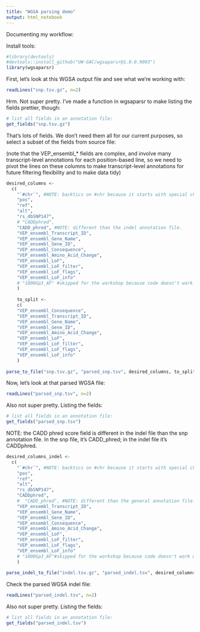 ```yaml
---
title: "WGSA parsing demo"
output: html_notebook
---
```


Documenting my workflow:

Install tools:
```r
#library(devtools)
#devtools::install_github("UW-GAC/wgsaparsr@1.0.0.9003")
library(wgsaparsr)
```

First, let's look at this WGSA output file and see what we're working with:
```r
readLines("snp.tsv.gz", n=2)
```

Hrm. Not super pretty. I've made a function in wgsaparsr to make listing the fields prettier, though:
```r
# list all fields in an annotation file: 
get_fields("snp.tsv.gz")
```

That's lots of fields. We don't need them all for our current purposes, so select a subset of the fields from source file:

(note that the VEP_ensembl_* fields are complex, and involve many transcript-level annotations for each position-based line, so we need to pivot the lines on these columns to make transcript-level annotations for future filtering flexibility and to make data tidy)
```r
desired_columns <- 
  c(
    "`#chr`", #NOTE: backtics on #chr because it starts with special character!
    "pos",
    "ref",
    "alt",
    "rs_dbSNP147",
    # "CADDphred",
    "CADD_phred", #NOTE: different than the indel annotation file.
    "VEP_ensembl_Transcript_ID",
    "VEP_ensembl_Gene_Name",
    "VEP_ensembl_Gene_ID",
    "VEP_ensembl_Consequence",
    "VEP_ensembl_Amino_Acid_Change",
    "VEP_ensembl_LoF",
    "VEP_ensembl_LoF_filter",
    "VEP_ensembl_LoF_flags",
    "VEP_ensembl_LoF_info"
    # "1000Gp3_AF" #skipped for the workshop because code doesn't work with this variable name
    )
    
    to_split <-
    c(
    "VEP_ensembl_Consequence",
    "VEP_ensembl_Transcript_ID",
    "VEP_ensembl_Gene_Name",
    "VEP_ensembl_Gene_ID",
    "VEP_ensembl_Amino_Acid_Change",
    "VEP_ensembl_LoF",
    "VEP_ensembl_LoF_filter",
    "VEP_ensembl_LoF_flags",
    "VEP_ensembl_LoF_info"
    )
  
parse_to_file("snp.tsv.gz", "parsed_snp.tsv", desired_columns, to_split, verbose = TRUE)
```

Now, let's look at that parsed WGSA file:
```r
readLines("parsed_snp.tsv", n=2)
```

Also not super pretty. Listing the fields:
```r
# list all fields in an annotation file: 
get_fields("parsed_snp.tsv")
```

NOTE: the CADD phred score field is different in the indel file than the snp annotation file. In the snp file, it's CADD_phred; in the indel file it's CADDphred.

```r
desired_columns_indel <- 
  c(
    "`#chr`", #NOTE: backtics on #chr because it starts with special character!
    "pos",
    "ref",
    "alt",
    "rs_dbSNP147",
    "CADDphred",
    #  "CADD_phred", #NOTE: different than the general annotation file.
    "VEP_ensembl_Transcript_ID",
    "VEP_ensembl_Gene_Name",
    "VEP_ensembl_Gene_ID",
    "VEP_ensembl_Consequence",
    "VEP_ensembl_Amino_Acid_Change",
    "VEP_ensembl_LoF",
    "VEP_ensembl_LoF_filter",
    "VEP_ensembl_LoF_flags",
    "VEP_ensembl_LoF_info"
    # "1000Gp3_AF"#skipped for the workshop because code doesn't work with this variable name
    )
  
parse_indel_to_file("indel.tsv.gz", "parsed_indel.tsv", desired_columns_indel, to_split, verbose = TRUE)
```

Check the parsed WGSA indel file:

```r
readLines("parsed_indel.tsv", n=2)
```

Also not super pretty. Listing the fields:
```r
# list all fields in an annotation file: 
get_fields("parsed_indel.tsv")
```
